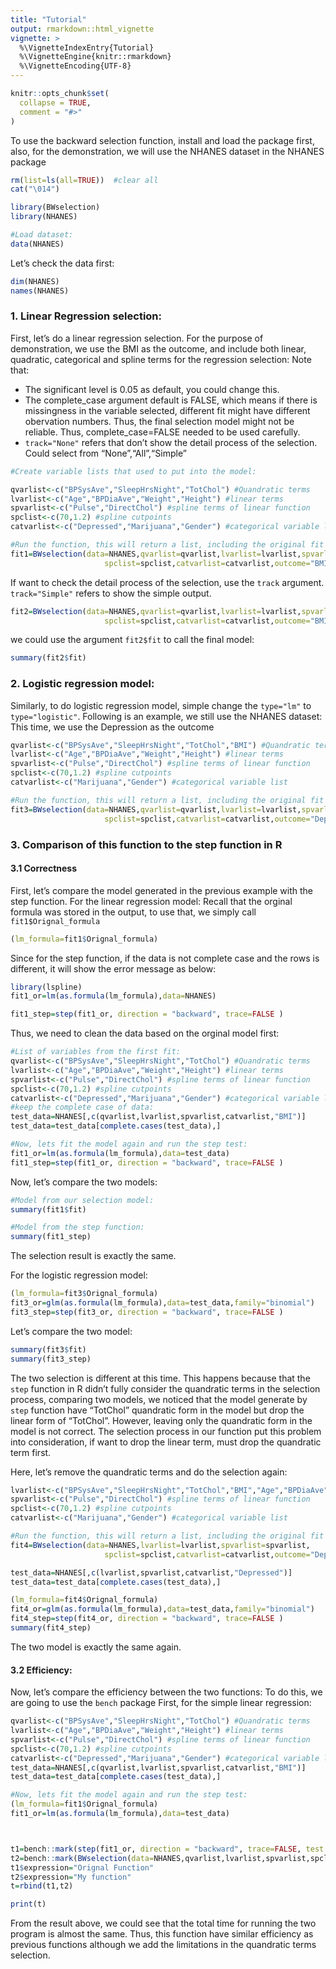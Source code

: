 ```yaml
---
title: "Tutorial"
output: rmarkdown::html_vignette
vignette: >
  %\VignetteIndexEntry{Tutorial}
  %\VignetteEngine{knitr::rmarkdown}
  %\VignetteEncoding{UTF-8}
---
```


```r
knitr::opts_chunk$set(
  collapse = TRUE,
  comment = "#>"
)
```

To use the backward selection function, install and load the package first, also, for the demonstration, we will use the NHANES dataset in the NHANES package

```r
rm(list=ls(all=TRUE))  #clear all
cat("\014")

library(BWselection)
library(NHANES)

#Load dataset:
data(NHANES)
```

Let's check the data first:
```r
dim(NHANES)
names(NHANES)

```
### 1. Linear Regression selection:
First, let's do a linear regression selection. For the purpose of demonstration, we use the BMI as the outcome, and include both linear, quadratic, categorical and spline terms for the regression selection:
Note that: 

* The significant level is 0.05 as default, you could change this.
* The complete_case argument default is FALSE, which means if there is missingness in the variable selected, different fit might have different obervation numbers. Thus, the final selection model might not be reliable. Thus, complete_case=FALSE needed to be used carefully.
* `track="None"` refers that don't show the detail process of the selection. Could select from "None","All","Simple"


```r

#Create variable lists that used to put into the model:

qvarlist<-c("BPSysAve","SleepHrsNight","TotChol") #Quandratic terms
lvarlist<-c("Age","BPDiaAve","Weight","Height") #linear terms
spvarlist<-c("Pulse","DirectChol") #spline terms of linear function
spclist<-c(70,1.2) #spline cutpoints
catvarlist<-c("Depressed","Marijuana","Gender") #categorical variable list

#Run the function, this will return a list, including the original fit model, original formula and the final fit:
fit1=BWselection(data=NHANES,qvarlist=qvarlist,lvarlist=lvarlist,spvarlist=spvarlist,
                     spclist=spclist,catvarlist=catvarlist,outcome="BMI",type="lm",sig=0.05,complete_case=TRUE,track = "None") 

```

If want to check the detail process of the selection, use the `track` argument. `track="Simple"` refers to show the simple output.

```r
fit2=BWselection(data=NHANES,qvarlist=qvarlist,lvarlist=lvarlist,spvarlist=spvarlist,
                     spclist=spclist,catvarlist=catvarlist,outcome="BMI",type="lm",sig=0.05,complete_case=TRUE,track = "Simple") 
```

we could use the argument `fit2$fit` to call the final model:

```r
summary(fit2$fit)
```


### 2. Logistic regression model:

Similarly, to do logistic regression model, simple change the `type="lm"` to `type="logistic"`. Following is an example, we still use the NHANES dataset: This time, we use the Depression as the outcome

```r
qvarlist<-c("BPSysAve","SleepHrsNight","TotChol","BMI") #Quandratic terms
lvarlist<-c("Age","BPDiaAve","Weight","Height") #linear terms
spvarlist<-c("Pulse","DirectChol") #spline terms of linear function
spclist<-c(70,1.2) #spline cutpoints
catvarlist<-c("Marijuana","Gender") #categorical variable list

#Run the function, this will return a list, including the original fit model, original formula and the final fit:
fit3=BWselection(data=NHANES,qvarlist=qvarlist,lvarlist=lvarlist,spvarlist=spvarlist,
                     spclist=spclist,catvarlist=catvarlist,outcome="Depressed",type="logistic",sig=0.05,complete_case=TRUE,track = "None") 
```


### 3. Comparison of this function to the step function in R

#### 3.1 Correctness
First, let's compare the model generated in the previous example with the step function. For the linear regression model: Recall that the orginal formula was stored in the output, to use that, we simply call `fit1$Orignal_formula`

```r
(lm_formula=fit1$Orignal_formula)
```

Since for the step function, if the data is not complete case and the rows is different, it will show the error message as below:

```r
library(lspline)
fit1_or=lm(as.formula(lm_formula),data=NHANES)

fit1_step=step(fit1_or, direction = "backward", trace=FALSE )
```

Thus, we need to clean the data based on the orginal model first:

```r

#List of variables from the first fit:
qvarlist<-c("BPSysAve","SleepHrsNight","TotChol") #Quandratic terms
lvarlist<-c("Age","BPDiaAve","Weight","Height") #linear terms
spvarlist<-c("Pulse","DirectChol") #spline terms of linear function
spclist<-c(70,1.2) #spline cutpoints
catvarlist<-c("Depressed","Marijuana","Gender") #categorical variable list
#keep the complete case of data:
test_data=NHANES[,c(qvarlist,lvarlist,spvarlist,catvarlist,"BMI")]
test_data=test_data[complete.cases(test_data),]

#Now, lets fit the model again and run the step test:
fit1_or=lm(as.formula(lm_formula),data=test_data)
fit1_step=step(fit1_or, direction = "backward", trace=FALSE )

```

Now, let's compare the two models:

```r
#Model from our selection model:
summary(fit1$fit)

#Model from the step function:
summary(fit1_step)

```
The selection result is exactly the same.

For the logistic regression model:

```r
(lm_formula=fit3$Orignal_formula)
fit3_or=glm(as.formula(lm_formula),data=test_data,family="binomial")
fit3_step=step(fit3_or, direction = "backward", trace=FALSE )
```
Let's compare the two model:

```r
summary(fit3$fit)
summary(fit3_step)
```
The two selection is different at this time. This happens because that the `step` function in R didn't fully consider the quandratic terms in the selection process, comparing two models, we noticed that the model generate by `step` function have "TotChol" quandratic form in the model but drop the linear form of "TotChol". However, leaving only the quandratic form in the model is not correct. The selection process in our function put this problem into consideration, if want to drop the linear term, must drop the quandratic term first.

Here, let's remove the quandratic terms and do the selection again:

```r

lvarlist<-c("BPSysAve","SleepHrsNight","TotChol","BMI","Age","BPDiaAve","Weight","Height") #linear terms
spvarlist<-c("Pulse","DirectChol") #spline terms of linear function
spclist<-c(70,1.2) #spline cutpoints
catvarlist<-c("Marijuana","Gender") #categorical variable list

#Run the function, this will return a list, including the original fit model, original formula and the final fit:
fit4=BWselection(data=NHANES,lvarlist=lvarlist,spvarlist=spvarlist,
                     spclist=spclist,catvarlist=catvarlist,outcome="Depressed",type="logistic",sig=0.05,complete_case=TRUE,track = "None") 

test_data=NHANES[,c(lvarlist,spvarlist,catvarlist,"Depressed")]
test_data=test_data[complete.cases(test_data),]

(lm_formula=fit4$Orignal_formula)
fit4_or=glm(as.formula(lm_formula),data=test_data,family="binomial")
fit4_step=step(fit4_or, direction = "backward", trace=FALSE )
summary(fit4_step)
```

The two model is exactly the same again.

#### 3.2 Efficiency:

Now, let's compare the efficiency between the two functions: To do this, we are going to use the `bench` package
First, for the simple linear regression:
```r
qvarlist<-c("BPSysAve","SleepHrsNight","TotChol") #Quandratic terms
lvarlist<-c("Age","BPDiaAve","Weight","Height") #linear terms
spvarlist<-c("Pulse","DirectChol") #spline terms of linear function
spclist<-c(70,1.2) #spline cutpoints
catvarlist<-c("Depressed","Marijuana","Gender") #categorical variable list
test_data=NHANES[,c(qvarlist,lvarlist,spvarlist,catvarlist,"BMI")]
test_data=test_data[complete.cases(test_data),]

#Now, lets fit the model again and run the step test:
(lm_formula=fit1$Orignal_formula)
fit1_or=lm(as.formula(lm_formula),data=test_data)



t1=bench::mark(step(fit1_or, direction = "backward", trace=FALSE, test = "F" ),filter_gc = FALSE)
t2=bench::mark(BWselection(data=NHANES,qvarlist,lvarlist,spvarlist,spclist,catvarlist,outcome="BMI",complete_case=TRUE),filter_gc = FALSE)
t1$expression="Orignal Function"
t2$expression="My function"
t=rbind(t1,t2)

```

```r
print(t)
```

From the result above, we could see that the total time for running the two program is almost the same. Thus, this function have similar efficiency as previous functions although we add the limitations in the quandratic terms selection.


